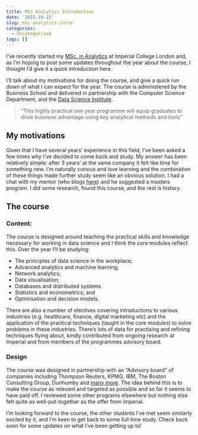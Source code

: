 ```yaml
---
title: MSc Analytics Introduction
date: '2015-10-22'
slug: msc-analytics-intro
categories:
  - Uncategorised
tags: []  
---
```


I've recently started my [MSc. in Analytics](http://wwwf.imperial.ac.uk/business-school/programmes/msc-business-analytics/) at Imperial College London and, as I'm hoping to post some updates throughout the year about the course, I thought I'd give it a quick introduction here. 

I'll talk about my motivations for doing the course, and give a quick run down of what I can expect for the year. The course is administered by the Business School and delivered in partnership with the Computer Science Department, and the [Data Science Institute](https://www.imperial.ac.uk/data-science/).

> "This highly practical one year programme will equip graduates to drive business advantage using key analytical methods and tools"

## My motivations

Given that I have several years' experience in this field, I've been asked a few times why I've decided to come back and study. My answer has been relatively simple: after 3 years' at the same company it felt like time for something new. I'm naturally curious and love learning and the combination of these things made further study seem like an obvious solution. I had a chat with my mentor (who blogs [here](http://guerrilla-analytics.net/posts/)) and he suggested a masters program. I did some research, found this course, and the rest is history.

## The course

### Content:

The course is designed around teaching the practical skills and knowledge necessary for working in data science and I think the core modules reflect this. Over the year I'll be studying:

* The principles of data science in the workplace;
* Advanced analytics and machine learning;
* Network analytics;
* Data visualisation;
* Databases and distributed systems
* Statistics and econometrics; and
* Optimisation and decision models.

There are also a number of electives covering introductions to various industries (e.g. healthcare, finance, digital marketing etc) and the application of the practical techniques (taught in the core modules) to solve problems in these industries. There's lots of data for practising and refining techniques flying about, kindly contributed from ongoing research at Imperial and from members of the programmes advisory board.

### Design

The course was designed in partnership with an "Advisory board" of companies including Thompson Reuters, KPMG, IBM, The Boston Consulting Group, Dunhumby and [many more](http://wwwf.imperial.ac.uk/business-school/programmes/msc-business-analytics/advisory-board/). The idea behind this is to make the course as relevant and targeted as possible and so far it seems to have paid off. I reviewed some other programs elsewhere but nothing else felt quite as well-put-together as the offer from Imperial.

I'm looking forward to the course, the other students I've met seem similarly excited by it, and I'm keen to get back to some full time study. Check back soon for some updates on what I've been getting up to!
